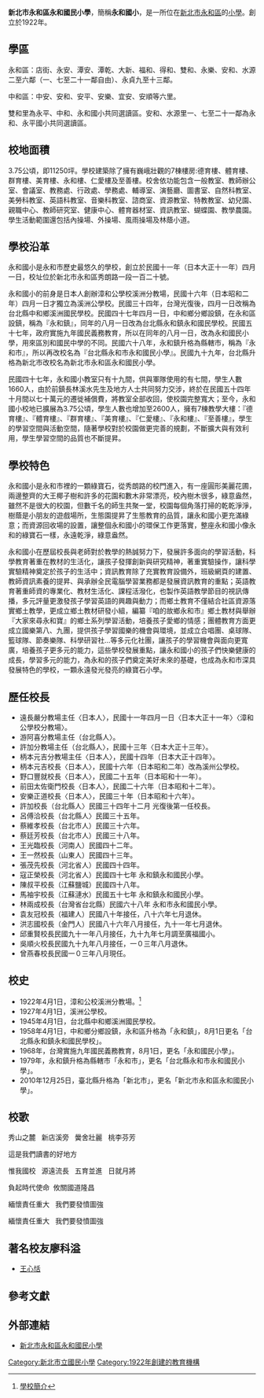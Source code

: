 {{Coord|25|00|08|N|121|31|00|E|display=title}}
{{Infobox_School
|name           =新北市永和區永和國民小學
|other_name     =Yonghe Elementary School
|image          =
|motto          =
|established    =1922年4月1日
|type           =
|affiliation    =
|district       =[[新北市|新北市]][[永和區|永和區]]
|grades         =
|president      =
|principal      =曾燕春
|head of school =
|dean           = 
|faculty        =
|cs =
|athletics = 
|conference =
|enrollment     =
|score          =
|magazine =
|free_label    =校地面積
|free_text     =3.75公頃（11,250坪）
|free_label2    =郵遞區號
|free_text2     =234
|location       ={{flagicon|TWN}}[[新北市|新北市]][[永和區|永和區]]秀朗路一段120號
|information    =
|tel            = +886-2-2921-4615 
|fax            = +886-2-2928-1319
|website        =[http://www.yhes.ntpc.edu.tw/ www.yhes.ntpc.edu.tw]
}}
'''新北市永和區永和國民小學'''，簡稱'''永和國小'''，是一所位在[[新北市|新北市]][[永和區|永和區]]的[[小學|小學]]。創立於1922年。

== 學區 ==
永和區：店街、永安、潭安、潭乾、大新、福和、得和、雙和、永樂、安和、水源二至六鄰（一、七至二十一鄰自由）、永貞九至十三鄰。

中和區：中安、安和、安平、安樂、宜安、安順等六里。

雙和里為永平、中和、永和國小共同選讀區。安和、水源里一、七至二十一鄰為永和、永平國小共同選讀區。

== 校地面積 ==
3.75公頃，即11250坪。學校建築除了擁有巍峨壯觀的7棟樓房:德育樓、體育樓、群育樓、美育樓、永和樓、仁愛樓及至善樓。校舍依功能包含一般教室、教師辦公室、會議室、教務處、行政處、學務處、輔導室、演藝廳、圖書室、自然科教室、美勞科教室、英語科教室、音樂科教室、諮商室、資源教室、特教教室、幼兒園、親職中心、教師研究室、健康中心、體育器材室、資訊教室、蝴蝶園、教學農園。學生活動範圍還包括內操場、外操場、風雨操場及林蔭小道。

== 學校沿革 ==
永和國小是永和市歷史最悠久的學校，創立於民國十一年（日本大正十一年）四月一日，校址位於新北市永和區秀朗路一段一百二十號。

永和國小的前身是日本人創辦漳和公學校溪洲分教場，民國十六年（日本昭和二年）四月一日才獨立為溪洲公學校。民國三十四年，台灣光復後，四月一日改稱為台北縣中和鄉溪洲國民學校。民國四十七年四月一日，中和鄉分鄉設鎮，在永和區設鎮，稱為『永和鎮』，同年的八月一日改為台北縣永和鎮永和國民學校。民國五十七年，政府實施九年國民義務教育，所以在同年的八月一日，改為永和國民小學，用來區別和國民中學的不同。民國六十八年，永和鎮升格為縣轄市，稱為『永和市』，所以再改校名為『台北縣永和市永和國民小學』。民國九十九年，台北縣升格為新北市改校名為新北市永和區永和國民小學。

民國四十七年，永和國小教室只有十九間，供與軍隊使用的有七間，學生人數1660人，由於前鎮長林溪水先生及地方人士共同努力交涉，終於在民國五十四年十月間以七十萬元的遷徙補償費，將教室全部收回，使校園完整寬大；至今，永和國小校地已擴展為3.75公頃，學生人數也增加至2600人，擁有7棟教學大樓：『德育樓』、『體育樓』、『群育樓』、『美育樓』、『仁愛樓』、『永和樓』、『至善樓』，學生的學習空間與活動空間，隨著學校對於校園做更完善的規劃，不斷擴大與有效利用，學生學習空間的品質也不斷提昇。

== 學校特色 ==
永和國小是永和市裡的一顆綠寶石，從秀朗路的校門進入，有一座圓形美麗花圃，兩邊整齊的大王椰子樹和許多的花園和數木非常漂亮，校內樹木很多，綠意盎然，雖然不是很大的校園，但數千名的師生共聚一堂，校園每個角落打掃的乾乾淨淨，樹蔭是小朋友的遊戲場所，生態園提昇了生態教育的品質，讓永和國小更充滿綠意；而資源回收場的設置，讓整個永和國小的環保工作更落實，整座永和國小像永和的綠寶石一樣，永遠乾淨，綠意盎然。

永和國小在歷屆校長與老師對於教學的熱誠努力下，發展許多面向的學習活動，科學教育著重在教材的生活化，讓孩子發揮創新與研究精神，著重實驗操作，讓科學實驗精神奠定於孩子的生活中；資訊教育除了充實教育設備外，班級網頁的建置、教師資訊素養的提昇、與承辦全民電腦學習業務都是發展資訊教育的重點；英語教育著重師資的專業化、教材生活化、課程活潑化，也製作英語教學節目的視訊傳播，多元評量更激發孩子學習英語的興趣與動力；而鄉土教育不僅結合社區資源落實鄉土教學，更成立鄉土教材研發小組，編纂『咱的故鄉永和市』鄉土教材與舉辦『大家來尋永和寶』的鄉土系列學習活動，培養孩子愛鄉的情感；團體教育方面更成立國樂第八、九團，提供孩子學習國樂的機會與環境，並成立合唱團、桌球隊、籃球隊、節奏樂隊、科學研習社…等多元化社團，讓孩子的學習機會與面向更寬廣，培養孩子更多元的能力，這些學校發展重點，讓永和國小的孩子們快樂健康的成長，學習多元的能力，為永和的孩子們奠定美好未來的基礎，也成為永和市深具發展特色的學校，一顆永遠發光發亮的綠寶石小學。

== 歷任校長 ==
* 遠長嚴分教場主任〈日本人〉，民國十一年四月一日〈日本大正十一年〉〈漳和公學校分教場〉。
* 游阿喜分教場主任（台北縣人〉。
* 許加分教場主任（台北縣人〉，民國十三年〈日本大正十三年〉。
* 柄本元吉分教場主任〈日本人〉，民國十四年（日本大正十四年〉。
* 柄本元吉校長〈日本人〉，民國十六年（日本昭和二年）改為溪州公學校。
* 野口豐就校長〈日本人〉，民國二十五年（日本昭和十一年）。
* 前田太佐衛門校長〈日本人〉，民國二十六年（日本昭和十二年）。
* 安樂正道校長〈日本人〉，民國三十年（日本昭和十六年）。
* 許加校長（台北縣人〉民國三十四年十二月 光復後第一任校長。
* 呂傅洽校長（台北縣人〉民國三十五年。
* 蔡維孝校長（台北市人）民國三十六年。
* 蔡廷芳校長（台北市人）民國三十八年。
* 王光臨校長（河南人）民國四十二年。
* 王一然校長（山東人）民國四十三年。
* 張茂先校長（河北省人）民國四十四年。
* 寇正榮校長（河北省人）民國四十七年 永和鎮永和國民小學。
* 陳叔平校長（江蘇鹽城）民國四十八年。
* 馬袖宇校長（江蘇漣水）民國五十七年 永和鎮永和國民小學。
* 林兩成校長（台灣省台北縣）民國六十八年 永和市永和國民小學。
* 袁友冠校長（福建人）民國八十年接任，八十六年七月退休。
* 洪志國校長（金門人）民國八十六年八月接任，九十一年七月退休。
* 邱重賢校長民國九十一年八月接任，九十九年七月調至廣福國小。
* 吳順火校長民國九十九年八月接任，一０三年八月退休。
* 曾燕春校長民國一０三年八月現任。

==校史==
*1922年4月1日，漳和公校溪洲分教場。<ref>[http://www.yhes.tpc.edu.tw/editor_model/u_editor_v1.asp?id={D8D22F26-8BA7-48B3-8825-C5D7F2E630B1} 學校簡介]{{dead link|date=2018年3月 |bot=InternetArchiveBot |fix-attempted=yes }}</ref>
*1927年4月1日，溪洲公學校。
*1945年4月1日，台北縣中和鄉溪洲國民學校。
*1958年4月1日，中和鄉分鄉設鎮，永和區升格為「永和鎮」，8月1日更名「台北縣永和鎮永和國民學校」。
*1968年，台灣實施九年國民義務教育，8月1日，更名「永和國民小學」。
*1979年，永和鎮升格為縣轄市「永和市」，更名「台北縣永和市永和國民小學」。
*2010年12月25日，臺北縣升格為「新北市」，更名「新北市永和區永和國民小學」。

== 校歌 ==
秀山之麓   新店溪旁   黌舍壯麗   桃李芬芳

這是我們讀書的好地方

惟我國校   源遠流長   五育並進   日就月將

負起時代使命  攸關國道隆昌

緬懷責任重大   我們要發憤圖強

緬懷責任重大   我們要發憤圖強

== 著名校友廖科溢 ==
*[[王心恬|王心恬]]

==參考文獻==
<div class="references-small">
<references></references>
</div>
<!-- 舊內容
本校學區：
永和區：店街、永安、潭安、潭乾、大新、福和、得和、雙和、永樂、安和、水源二至六鄰（一、七至二十一鄰自由）、永貞九至十三鄰。
中和區：中安、安和、安平、安樂、宜安、安順等六里。
雙和里為永平、中和、永和國小共同選讀區。安和、水源里一、七至二十一鄰為永和、永平國小共同選讀區
-->

==外部連結==
*[http://www.yhes.ntpc.edu.tw/ 新北市永和區永和國民小學] {{Wayback|url=http://www.yhes.ntpc.edu.tw/ |date=20200202082315 }}

{{新北市國民中小學列表}}

[[Category:新北市立國民小學|Category:新北市立國民小學]]
[[Category:1922年創建的教育機構|Category:1922年創建的教育機構]]